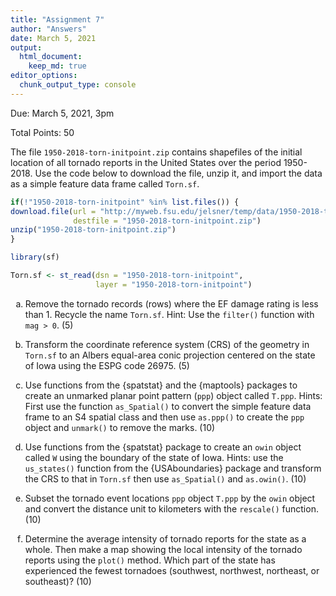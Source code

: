 ```yaml
---
title: "Assignment 7"
author: "Answers"
date: March 5, 2021
output: 
  html_document:
    keep_md: true
editor_options: 
  chunk_output_type: console
---
```


Due: March 5, 2021, 3pm

Total Points: 50

The file `1950-2018-torn-initpoint.zip` contains shapefiles of the initial location of all tornado reports in the United States over the period 1950-2018. Use the code below to download the file, unzip it, and import the data as a simple feature data frame called `Torn.sf`.
```r
if(!"1950-2018-torn-initpoint" %in% list.files()) {
download.file(url = "http://myweb.fsu.edu/jelsner/temp/data/1950-2018-torn-initpoint.zip",
              destfile = "1950-2018-torn-initpoint.zip")
unzip("1950-2018-torn-initpoint.zip")
}

library(sf)

Torn.sf <- st_read(dsn = "1950-2018-torn-initpoint", 
                   layer = "1950-2018-torn-initpoint")
```

(a) Remove the tornado records (rows) where the EF damage rating is less than 1. Recycle the name `Torn.sf`. Hint: Use the `filter()` function with `mag > 0`. (5)

(b) Transform the coordinate reference system (CRS) of the geometry in `Torn.sf` to an Albers equal-area conic projection centered on the state of Iowa using the ESPG code 26975. (5)

(c) Use functions from the {spatstat} and the {maptools} packages to create an unmarked planar point pattern (`ppp`) object called `T.ppp`. Hints: First use the function `as_Spatial()` to convert the simple feature data frame to an S4 spatial class and then use `as.ppp()` to create the `ppp` object and `unmark()` to remove the marks.  (10)

(d) Use functions from the {spatstat} package to create an `owin` object called `W` using the boundary of the state of Iowa. Hints: use the `us_states()` function from the {USAboundaries} package and transform the CRS to that in `Torn.sf` then use `as_Spatial()` and `as.owin()`. (10)

(e) Subset the tornado event locations `ppp` object `T.ppp` by the `owin` object and convert the distance unit to kilometers with the `rescale()` function. (10)

(f) Determine the average intensity of tornado reports for the state as a whole. Then make a map showing the local intensity of the tornado reports using the `plot()` method. Which part of the state has experienced the fewest tornadoes (southwest, northwest, northeast, or southeast)? (10)
